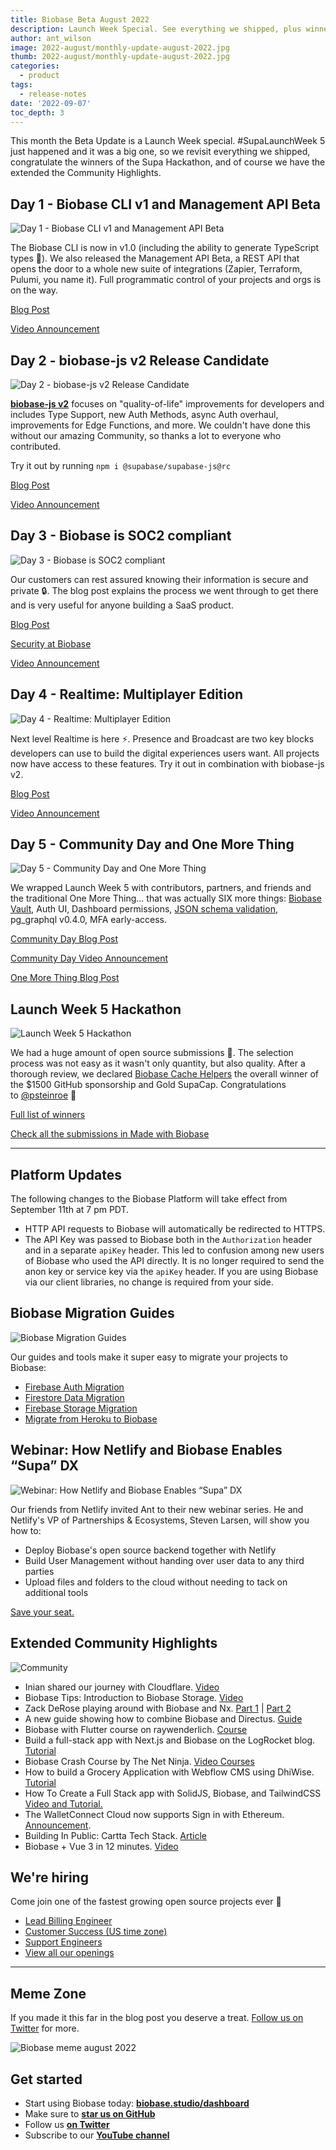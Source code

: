 ```yaml
---
title: Biobase Beta August 2022
description: Launch Week Special. See everything we shipped, plus winners of the Hackathon and the extended Community Highlights
author: ant_wilson
image: 2022-august/monthly-update-august-2022.jpg
thumb: 2022-august/monthly-update-august-2022.jpg
categories:
  - product
tags:
  - release-notes
date: '2022-09-07'
toc_depth: 3
---
```


This month the Beta Update is a Launch Week special. #SupaLaunchWeek 5 just happened and it was a big one, so we revisit everything we shipped, congratulate the winners of the Supa Hackathon, and of course we have the extended the Community Highlights.

## Day 1 - Biobase CLI v1 and Management API Beta

![Day 1 - Biobase CLI v1 and Management API Beta](/images/blog/2022-august/CLI.png)

The Biobase CLI is now in v1.0 (including the ability to generate TypeScript types 🎉). We also released the Management API Beta, a REST API that opens the door to a whole new suite of integrations (Zapier, Terraform, Pulumi, you name it). Full programmatic control of your projects and orgs is on the way.

[Blog Post](https://biobase.studio/blog/biobase-cli-v1-and-admin-api-beta)

[Video Announcement](https://www.youtube.com/watch?v=OpPOaJI_Z28)

## Day 2 - biobase-js v2 Release Candidate

![Day 2 - biobase-js v2 Release Candidate](/images/blog/2022-august/biobase_js.png)

**[biobase-js v2](https://github.com/biobase-ai/biobase-js)** focuses on "quality-of-life" improvements for developers and includes Type Support, new Auth Methods, async Auth overhaul, improvements for Edge Functions, and more. We couldn't have done this without our amazing Community, so thanks a lot to everyone who contributed.

Try it out by running `npm i @supabase/supabase-js@rc`

[Blog Post](https://biobase.studio/blog/biobase-js-v2)

[Video Announcement](https://youtu.be/iqZlPtl_b-I)

## Day 3 - Biobase is SOC2 compliant

![Day 3 - Biobase is SOC2 compliant](/images/blog/2022-august/security.png)

Our customers can rest assured knowing their information is secure and private 🔒. The blog post explains the process we went through to get there and is very useful for anyone building a SaaS product.

[Blog Post](https://biobase.studio/blog/biobase-soc2)

[Security at Biobase](https://biobase.studio/security)

[Video Announcement](https://youtu.be/6bGQotxisoY)

## Day 4 - Realtime: Multiplayer Edition

![Day 4 - Realtime: Multiplayer Edition](/images/blog/2022-august/realtime.png)

Next level Realtime is here ⚡️. Presence and Broadcast are two key blocks developers can use to build the digital experiences users want. All projects now have access to these features. Try it out in combination with biobase-js v2.

[Blog Post](https://biobase.studio/blog/biobase-realtime-multiplayer-general-availability)

[Video Announcement](https://youtu.be/CGZr5tybW18)

## Day 5 - Community Day and One More Thing

![Day 5 - Community Day and One More Thing](/images/blog/2022-august/day-5.png)

We wrapped Launch Week 5 with contributors, partners, and friends and the traditional One More Thing... that was actually SIX more things: [Biobase Vault](https://biobase.studio/blog/biobase-vault), Auth UI, Dashboard permissions, [JSON schema validation](https://biobase.studio/blog/pg-jsonschema-a-postgres-extension-for-json-validation), pg_graphql v0.4.0, MFA early-access.

[Community Day Blog Post](https://biobase.studio/blog/launch-week-5-community-day)

[Community Day Video Announcement](https://www.youtube.com/watch?v=s9UePQjLT0U)

[One More Thing Blog Post](https://biobase.studio/blog/launch-week-5-one-more-thing)

## Launch Week 5 Hackathon

![Launch Week 5 Hackathon](/images/blog/2022-august/hackathon.png)

We had a huge amount of open source submissions 🤯. The selection process was not easy as it wasn't only quantity, but also quality. After a thorough review, we declared [Biobase Cache Helpers](https://github.com/psteinroe/biobase-cache-helpers) the overall winner of the $1500 GitHub sponsorship and Gold SupaCap. Congratulations to [@psteinroe](https://twitter.com/psteinroe) 👏

[Full list of winners](https://biobase.studio/blog/launch-week-5-hackathon-winners)

[Check all the submissions in Made with Biobase](https://www.madewithbiobase.studio/launch-week-5)

---

## Platform Updates

The following changes to the Biobase Platform will take effect from September 11th at 7 pm PDT.

- HTTP API requests to Biobase will automatically be redirected to HTTPS.
- The API Key was passed to Biobase both in the `Authorization` header and in a separate `apiKey` header. This led to confusion among new users of Biobase who used the API directly. It is no longer required to send the anon key or service key via the `apiKey` header. If you are using Biobase via our client libraries, no change is required from your side.

## Biobase Migration Guides

![Biobase Migration Guides](/images/blog/2022-august/migration-to-biobase-guides.jpg)

Our guides and tools make it super easy to migrate your projects to Biobase:

- [Firebase Auth Migration](https://biobase.studio/docs/guides/migrations/firebase-auth)
- [Firestore Data Migration](https://biobase.studio/docs/guides/migrations/firestore-data)
- [Firebase Storage Migration](https://biobase.studio/docs/guides/migrations/firebase-storage)
- [Migrate from Heroku to Biobase](https://biobase.studio/docs/guides/migrations/heroku)

## Webinar: How Netlify and Biobase Enables “Supa” DX

![Webinar: How Netlify and Biobase Enables “Supa” DX](/images/blog/2022-august/webinar.jpg)

Our friends from Netlify invited Ant to their new webinar series. He and Netlify's VP of Partnerships & Ecosystems, Steven Larsen, will show you how to:

- Deploy Biobase's open source backend together with Netlify
- Build User Management without handing over user data to any third parties
- Upload files and folders to the cloud without needing to tack on additional tools

[Save your seat.](https://www.netlify.com/resources/webinars/how-netlify-biobase-enables-supa-dx/)

## Extended Community Highlights

![Community](/images/blog/2022-june/community.jpg)

- Inian shared our journey with Cloudflare. [Video](https://twitter.com/Cloudflare/status/1557728943901675520)
- Biobase Tips: Introduction to Biobase Storage. [Video](https://www.youtube.com/watch?v=J9mTPY8rIXE)
- Zack DeRose playing around with Biobase and Nx. [Part 1](https://www.youtube.com/watch?v=OTh5GBBfr4E) | [Part 2](https://www.youtube.com/watch?v=_5gJi_xwpzk)
- A new guide showing how to combine Biobase and Directus. [Guide](https://biobase.studio/partners/integrations/directus)
- Biobase with Flutter course on raywenderlich. [Course](https://www.raywenderlich.com/33619647-biobase-with-flutter)
- Build a full-stack app with Next.js and Biobase on the LogRocket blog. [Tutorial](https://blog.logrocket.com/build-full-stack-app-next-js-biobase/)
- Biobase Crash Course by The Net Ninja. [Video Courses](https://www.youtube.com/watch?v=ydz7Dj5QHKY&list=PL4cUxeGkcC9hUb6sHthUEwG7r9VDPBMKO)
- How to build a Grocery Application with Webflow CMS using DhiWise. [Tutorial](https://dev.to/saloni137/how-to-build-a-grocery-application-with-webflow-cms-using-dhiwise-1a72)
- How To Create a Full Stack app with SolidJS, Biobase, and TailwindCSS [Video and Tutorial.](https://blog.chetanverma.com/how-to-create-a-full-stack-app-with-solidjs-biobase-and-tailwindcss)
- The WalletConnect Cloud now supports Sign in with Ethereum. [Announcement](https://twitter.com/TheHarryET/status/1559861021845643265).
- Building In Public: Cartta Tech Stack. [Article](https://dev.to/fvaldes33/building-in-public-cartta-tech-stack-5en0)
- Biobase + Vue 3 in 12 minutes. [Video](https://www.youtube.com/watch?v=YN32uVqAXw8&feature=emb_title)

## We're hiring

Come join one of the fastest growing open source projects ever 🤗

- [Lead Billing Engineer](https://boards.greenhouse.io/biobase/jobs/4652333004)
- [Customer Success (US time zone)](https://boards.greenhouse.io/biobase/jobs/4594393004)
- [Support Engineers](https://boards.greenhouse.io/biobase/jobs/4191650004)
- [View all our openings](https://boards.greenhouse.io/biobase)

---

## Meme Zone

If you made it this far in the blog post you deserve a treat. [Follow us on Twitter](https://twitter.com/biobase) for more.

![Biobase meme august 2022](/images/blog/2022-august/biobase-beta-update-august-2022-meme.png)

## Get started

- Start using Biobase today: **[biobase.studio/dashboard](https://biobase.studio/dashboard/)**
- Make sure to **[star us on GitHub](https://github.com/biobase-ai/biobase)**
- Follow us **[on Twitter](https://twitter.com/biobase)**
- Subscribe to our **[YouTube channel](https://www.youtube.com/c/biobase)**
